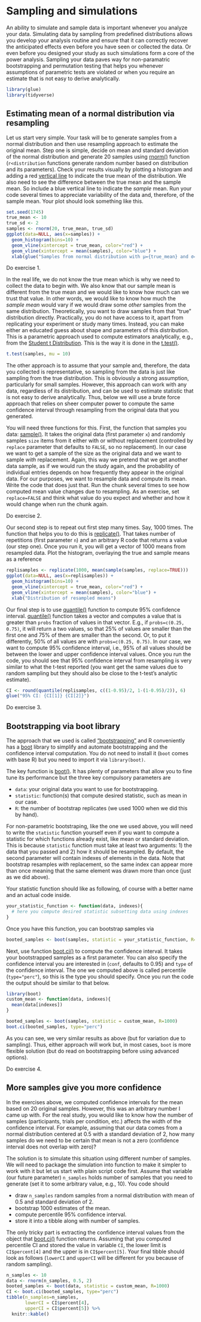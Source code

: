 # Sampling and simulations
An ability to simulate and sample data is important whenever you analyze your data. Simulating data by sampling from predefined distributions allows you develop your analysis routine and ensure that it can correctly recover the anticipated effects even before you have seen or collected the data. Or even before you designed your study as such simulations form a core of the power analysis. Sampling your data paves way for non-paramatric bootstrapping and permutation testing that helps you whenever assumptions of parametric tests are violated or when you require an estimate that is not easy to derive analytically.

```r
library(glue)
library(tidyverse)
```

## Estimating mean of a normal distribution via resampling
Let us start very simple. Your task will be to generate samples from a normal distribution and then use resampling approach to estimate the original mean. Step one is simple, decide on mean and standard deviation of the normal distribution and generate 20 samples using [rnorm()](https://stat.ethz.ch/R-manual/R-devel/library/stats/html/Normal.html) function (`r<distribution` functions generate random number based on distribution and its parameters). Check your results visually by plotting a histogram and adding a red [vertical line](https://ggplot2.tidyverse.org/reference/geom_abline.html) to indicate the true mean of the distribution. We also need to see the difference between the true mean and the sample mean. So include a blue vertical line to indicate the _sample_ mean. Run your code several times to appreciate variability of the data and, therefore, of the sample mean. 
Your plot should look something like this.
```r
set.seed(1745)
true_mean <- 10
true_sd <- 2
samples <- rnorm(20, true_mean, true_sd)
ggplot(data=NULL, aes(x=samples)) + 
  geom_histogram(bins=10) +
  geom_vline(xintercept = true_mean, color="red") +
  geom_vline(xintercept = mean(samples), color="blue") +
  xlab(glue("Samples from normal distribution with μ={true_mean} and σ={true_sd}"))
```

::: {.infobox .practice}
Do exercise 1.
:::

In the real life, we do not know the true mean which is why we need to collect the data to begin with. We also know that our sample mean is different from the true mean and we would like to know how much can we trust that value. In other words, we would like to know how much the _sample mean_ would vary if we would draw some _other_ samples from the same distribution. Theoretically, you want to draw samples from that "true" distribution directly. Practically, you do not have access to it, apart from replicating your experiment or study many times. Instead, you can make either an educated guess about shape and parameters of this distribution. This is a parametric approach used to compute estimators analytically, e.g., from the [Student t Distribution](https://stat.ethz.ch/R-manual/R-devel/library/stats/html/TDist.html). This is the way it is done in the [t.test()](
https://stat.ethz.ch/R-manual/R-devel/library/stats/html/t.test.html).

```r
t.test(samples, mu = 10)
```

The other approach is to assume that your sample and, therefore, the data you collected is representative, so sampling from the data is just like sampling from the true distribution. This is obviously a strong assumption, particularly for small samples. However, this approach can work with any data, regardless of its distribution, and can be used to estimate statistic that is not easy to derive analytically. Thus, below we will use a brute force approach that relies on sheer computer power to compute the same confidence interval through resampling from the original data that you generated. 

You will need three functions for this. First, the function that samples you data: [sample()](https://stat.ethz.ch/R-manual/R-devel/library/base/html/sample.html). It takes the original data (first parameter `x`) and randomly samples `size` items from it either with or without replacement (controlled by `replace` parameter that defaults to `FALSE`, so no replacement). In our case we want to get a sample of the size as the original data and we want to sample _with_ replacement. Again, this way we pretend that we get another data sample, as if we would run the study again, and the probability of individual entries depends on how frequently they appear in the original data. For our purposes, we want to resample data and compute its mean. Write the code that does just that. Run the chunk several times to see how computed mean value changes due to resampling. As an exercise, set `replace=FALSE` and think what value do you expect and whether and how it would change when run the chunk again.

::: {.infobox .practice}
Do exercise 2.
:::

Our second step is to repeat out first step many times. Say, 1000 times. The function that helps you to do this is [replicate()](https://stat.ethz.ch/R-manual/R-devel/library/base/html/lapply.html). That takes number of repetitions (first parameter `n`) and an arbitrary R code that returns a value (our step one). Once you run it, you will get a vector of 1000 means from resampled data. Plot the histogram, overlaying the true and sample means as a reference
```r
replisamples <- replicate(1000, mean(sample(samples, replace=TRUE)))
ggplot(data=NULL, aes(x=replisamples)) + 
  geom_histogram(bins=10) +
  geom_vline(xintercept = true_mean, color="red") +
  geom_vline(xintercept = mean(samples), color="blue") +
  xlab("Distribution of resampled means")
```

Our final step is to use [quantile()](https://stat.ethz.ch/R-manual/R-devel/library/stats/html/quantile) function to compute 95% confidence interval. [quantile()](https://stat.ethz.ch/R-manual/R-devel/library/stats/html/quantile) function takes a vector and computes a value that is greater than `probs` fraction of values in that vector. E.g., if `probs=c(0.25, 0.75)`, it will return a two values, so that 25% of values are smaller than the first one and 75% of them are smaller than the second. Or, to put it differently, 50% of all values are with `probs=c(0.25, 0.75)`. In our case, we want to compute 95% confidence interval, i.e., 95% of all values should be between the lower and upper confidence interval values. Once you run the code, you should see that 95% confidence interval from resampling is very similar to what the t-test reported (you want get the same values due to random sampling but they should also be close to the t-test's analytic estimate).
```r
CI <- round(quantile(replisamples, c((1-0.95)/2, 1-(1-0.95)/2)), 6)
glue("95% CI: {CI[1]} {CI[2]}")
```
::: {.infobox .practice}
Do exercise 3.
:::

## Bootstrapping via boot library
The approach that we used is called ["bootstrapping"](https://en.wikipedia.org/wiki/Bootstrapping_(statistics)) and R conveniently has a [boot](https://cran.r-project.org/web/packages/boot/index.html) library to simplify and automate bootstrapping and the confidence interval computation. You do not need to install it (`boot` comes with base R) but you need to import it via `library(boot)`. 

The key function is [boot()](https://stat.ethz.ch/R-manual/R-devel/library/boot/html/boot.html). It has plenty of parameters that allow you to fine tune its performance but the three key compulsory parameters are 

* `data`: your original data you want to use for bootstrapping.
* `statistic`: function(s) that compute desired statistic, such as mean in our case.
* `R`: the number of bootstrap replicates (we used 1000 when we did this by hand).

For non-parametric bootstraping, like the one we used above, you will need to write the `statistic` function yourself even if you want to compute a statistic for which functions already exist, like mean or standard deviation. This is because `statistic` function must take at least two arguments: 1) the data that you passed and 2) how it should be resampled. By default, the second parameter will contain indexes of elements in the data. Note that bootstrap resamples _with_ replacement, so the same index can appear more than once meaning that the same element was drawn more than once (just as we did above).

Your statistic function should like as following, of course with a better name and an actual code inside.
```r
your_statistic_function <- function(data, indexes){
  # here you compute desired statistic subsetting data using indexes
}
```

Once you have this function, you can bootstrap samples via
```r
booted_samples <- boot(samples, statistic = your_statistic_function, R=1000)
```

Next, use function [boot.ci()](https://stat.ethz.ch/R-manual/R-devel/library/boot/html/boot.html) to compute the confidence interval. It takes your bootstrapped samples as a first parameter. You can also specify the confidence interval you are interested in (`conf`, defaults to 0.95) and `type` of the confidence interval. The one we computed above is called percentile (`type="perc"`), so this is the type you should specify. Once you run the code the output should be similar to that below.
 
```r
library(boot)
custom_mean <- function(data, indexes){
  mean(data[indexes])
}

booted_samples <- boot(samples, statistic = custom_mean, R=1000)
boot.ci(booted_samples, type="perc")
```
As you can see, we very similar results as above (but for variation due to sampling). Thus, either approach will work but, in most cases, `boot` is more flexible solution (but do read on bootstrapping before using advanced options).

::: {.infobox .practice}
Do exercise 4.
:::
 
## More samples give you more confidence
In the exercises above, we computed confidence intervals for the mean based on 20 original samples. However, this was an arbitrary number I came up with. For the real study, you would like to know how the number of samples (participants, trials per condition, etc.) affects the width of the confidence interval. For example, assuming that our data comes from a normal distribution centered at 0.5 with a standard deviation of 2, how many samples do we need to be certain that mean is not a zero (confidence interval does not overlap with zero)?

The solution is to simulate this situation using different number of samples. We will need to package the simulation into function to make it simpler to work with it but let us start with plain script code first. Assume that variable (our future parameter) `n_samples` holds number of samples that you need to generate (set it to some arbitrary value, e.g., 10). You code should

* draw `n_samples` random samples from a normal distribution with mean of 0.5 and standard deviation of 2.
* bootstrap 1000 estimates of the mean.
* compute percentile 95% confidence interval. 
* store it into a tibble along with number of samples.

The only tricky part is extracting the confidence interval values from the object that [boot.ci()](https://stat.ethz.ch/R-manual/R-devel/library/boot/html/boot.html) function returns. Assuming that you computed percentile CI and stored the value in variable `CI`, the lower limit is `CI$percent[4]` and the upper is in `CI$percent[5]`. Your final tibble should look as follows (`lowerCI` and `upperCI` will be different for you because of random sampling).
```r
n_samples <- 10
data <- rnorm(n_samples, 0.5, 2)
booted_samples <- boot(data, statistic = custom_mean, R=1000)
CI <- boot.ci(booted_samples, type="perc")
tibble(n_samples=n_samples,
       lowerCI = CI$percent[4],
       upperCI = CI$percent[5]) %>%
  knitr::kable()
```
